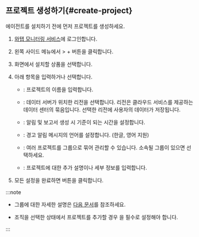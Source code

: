 
<Xclude product='quick-guide,features'>

## 프로젝트 생성하기{#create-project}

</Xclude>

에이전트를 설치하기 전에 먼저 프로젝트를 생성하세요.

1. [와탭 모니터링 서비스](https://service.whatap.io)에 로그인합니다.

1. 왼쪽 사이드 메뉴에서 <Cmdname sid="BTN07332" className="uitext" /> &gt; + <Cmdname sid='BTN06696' className='uitext'/> 버튼을 클릭합니다.

1. <Cmdname sid="TTL07073" className="uitext" /> 화면에서 설치할 상품을 선택합니다.

1. 아래 항목을 입력하거나 선택합니다.

    * <Cmdname sid="project_name" className="uitext" />: 프로젝트의 이름을 입력합니다.

    * <Cmdname sid="data_server_region" className="uitext" />: 데이터 서버가 위치한 리전을 선택합니다. 리전은 클라우드 서비스를 제공하는 데이터 센터의 묶음입니다. 선택한 리전에 사용자의 데이터가 저장됩니다.

    * <Cmdname sid="project_time_zone" className="uitext" />: 알림 및 보고서 생성 시 기준이 되는 시간을 설정합니다.

    * <Cmdname sid="TTL07727" className="uitext" />: 경고 알림 메시지의 언어를 설정합니다. (한글, 영어 지원)

    * <Cmdname sid="project_groups" className="uitext" />: 여러 프로젝트를 그룹으로 묶어 관리할 수 있습니다. 소속될 그룹이 있으면 선택하세요.

    * <Cmdname sid="project_description" className="uitext" />: 프로젝트에 대한 추가 설명이나 세부 정보를 입력합니다.

1. 모든 설정을 완료하면 <Cmdname sid="creating_a_project" className="uitext" /> 버튼을 클릭합니다.

:::note

* 그룹에 대한 자세한 설명은 [다음 문서](/project/group)를 참조하세요.

* 조직을 선택한 상태에서 프로젝트를 추가할 경우 <Cmdname sid="group_of_organization" className="uitext" />을 필수로 설정해야 합니다.

:::